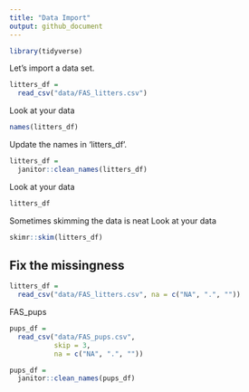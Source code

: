 ```yaml
---
title: "Data Import"
output: github_document
---
```


```r
library(tidyverse)
```

Let's import a data set.

```r
litters_df = 
  read_csv("data/FAS_litters.csv")
```

Look at your data

```r
names(litters_df)
```

Update the names in 'litters_df'.

```r
litters_df =
  janitor::clean_names(litters_df)
```

Look at your data

```r
litters_df
```

Sometimes skimming the data is neat
Look at your data

```r
skimr::skim(litters_df)
```

## Fix the missingness

```r
litters_df =
  read_csv("data/FAS_litters.csv", na = c("NA", ".", ""))
```

FAS_pups

```r
pups_df =
  read_csv("data/FAS_pups.csv", 
           skip = 3,
           na = c("NA", ".", ""))

pups_df = 
  janitor::clean_names(pups_df)
```

